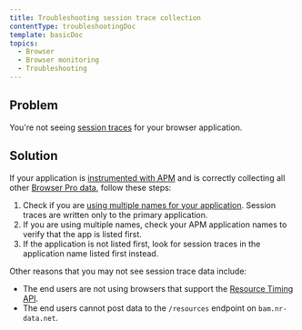 ```yaml
---
title: Troubleshooting session trace collection
contentType: troubleshootingDoc
template: basicDoc
topics:
  - Browser
  - Browser monitoring
  - Troubleshooting
---
```


## Problem

You're not seeing [session traces](/docs/browser/new-relic-browser/browser-pro-features/session-traces-exploring-webpages-life-cycle) for your browser application.

## Solution

If your application is [instrumented with APM](/docs/browser/new-relic-browser/installation-configuration/troubleshooting-browser-monitoring-installation) and is correctly collecting all other [Browser Pro data](/docs/browser/new-relic-browser/browser-pro-features), follow these steps:

1. Check if you are [using multiple names for your application](https://docs.newrelic.com/docs/apm/new-relic-apm/installation-configuration/using-multiple-names-app). Session traces are written only to the primary application.
2. If you are using multiple names, check your APM application names to verify that the app is listed first.
3. If the application is not listed first, look for session traces in the application name listed first instead.

Other reasons that you may not see session trace data include:

* The end users are not using browsers that support the [Resource Timing API](http://www.w3.org/TR/resource-timing/).
* The end users cannot post data to the `/resources` endpoint on `bam.nr-data.net`.
